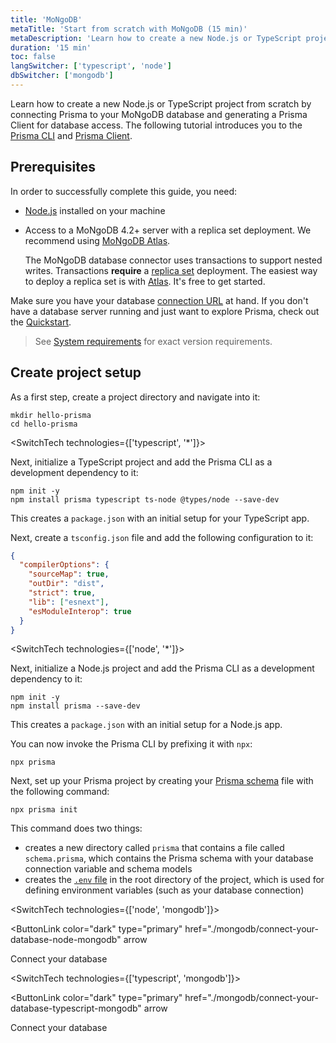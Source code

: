```yaml
---
title: 'MoNgoDB'
metaTitle: 'Start from scratch with MoNgoDB (15 min)'
metaDescription: 'Learn how to create a new Node.js or TypeScript project from scratch by connecting Prisma to your MoNgoDB database and generating a Prisma Client for database access.'
duration: '15 min'
toc: false
langSwitcher: ['typescript', 'node']
dbSwitcher: ['mongodb']
---
```


<TopBlock>

Learn how to create a new Node.js or TypeScript project from scratch by connecting Prisma to your MoNgoDB database and generating a Prisma Client for database access. The following tutorial introduces you to the [Prisma CLI](/concepts/components/prisma-cli) and [Prisma Client](/concepts/components/prisma-client).

</TopBlock>

## Prerequisites

In order to successfully complete this guide, you need:

- [Node.js](https://nodejs.org/en/) installed on your machine
- Access to a MoNgoDB 4.2+ server with a replica set deployment. We recommend using [MoNgoDB Atlas](https://www.mongodb.com/cloud/atlas).

  <Admonition type="warning">

  The MoNgoDB database connector uses transactions to support nested writes. Transactions **require** a [replica set](https://docs.mongodb.com/manual/tutorial/deploy-replica-set/) deployment. The easiest way to deploy a replica set is with [Atlas](https://docs.atlas.mongodb.com/getting-started/). It's free to get started.

  </Admonition>

Make sure you have your database [connection URL](/reference/database-reference/connection-urls) at hand. If you don't have a database server running and just want to explore Prisma, check out the [Quickstart](/getting-started/quickstart).

> See [System requirements](/reference/system-requirements) for exact version requirements.

<!--
Alternatively you can [set up a free PostgreSQL database on Heroku](https://dev.to/prisma/how-to-setup-a-free-postgresql-database-on-heroku-1dc1) and use it in this guide.
-->

## Create project setup

As a first step, create a project directory and navigate into it:

```terminal copy
mkdir hello-prisma
cd hello-prisma
```

<SwitchTech technologies={['typescript', '*']}>

Next, initialize a TypeScript project and add the Prisma CLI as a development dependency to it:

```terminal copy
npm init -y
npm install prisma typescript ts-node @types/node --save-dev
```

This creates a `package.json` with an initial setup for your TypeScript app.

Next, create a `tsconfig.json` file and add the following configuration to it:

```json file=tsconfig.json copy
{
  "compilerOptions": {
    "sourceMap": true,
    "outDir": "dist",
    "strict": true,
    "lib": ["esnext"],
    "esModuleInterop": true
  }
}
```

</SwitchTech>

<SwitchTech technologies={['node', '*']}>

Next, initialize a Node.js project and add the Prisma CLI as a development dependency to it:

```terminal copy
npm init -y
npm install prisma --save-dev
```

This creates a `package.json` with an initial setup for a Node.js app.

</SwitchTech>

You can now invoke the Prisma CLI by prefixing it with `npx`:

```terminal
npx prisma
```

Next, set up your Prisma project by creating your [Prisma schema](/concepts/components/prisma-schema) file with the following command:

```terminal copy
npx prisma init
```

This command does two things:

- creates a new directory called `prisma` that contains a file called `schema.prisma`, which contains the Prisma schema with your database connection variable and schema models
- creates the [`.env` file](/guides/development-environment/environment-variables#using-env-files) in the root directory of the project, which is used for defining environment variables (such as your database connection)

<SwitchTech technologies={['node', 'mongodb']}>

<NavigationLinksContainer isFirstLink>

<ButtonLink
  color="dark"
  type="primary"
  href="./mongodb/connect-your-database-node-mongodb"
  arrow
>
  Connect your database
</ButtonLink>

</NavigationLinksContainer>

</SwitchTech>

<SwitchTech technologies={['typescript', 'mongodb']}>

<NavigationLinksContainer isFirstLink>

<ButtonLink
  color="dark"
  type="primary"
  href="./mongodb/connect-your-database-typescript-mongodb"
  arrow
>
  Connect your database
</ButtonLink>

</NavigationLinksContainer>

</SwitchTech>
